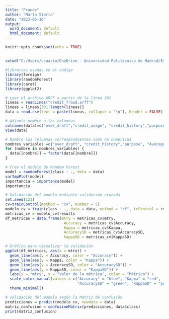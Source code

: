 ```yaml
---
title: "Fraude"
author: "Marta Sierra"
date: "2023-06-16"
output:
  word_document: default
  html_document: default
---
```


```r
knitr::opts_chunk$set(echo = TRUE)
```

## 
```r
setwd("C:/Users/usuario/OneDrive - Universidad Politécnica de Madrid/Escritorio/etsii/1_APROBADAS/4/A_datos/Archivos de datos")

#librerias usadas en el código
library(foreign)
library(randomForest)
library(caret)
library(ggplot2)

# Leer el archivo ARFF a partir de la línea 301
lineas = readLines("credit_fraud.arff")
lineas = lineas[301:length(lineas)]
data = read.csv(text = paste(lineas, collapse = "\n"), header = FALSE)

# Adjunto nombre a las columnas
colnames(data)=c("over_draft","credit_usage", "credit_history","purpose","current_balance", "Average_Credit_Balance", "employment","location","personal_status","other_parties", "residence_since", "property_magnitude", "cc_age", "other_payment_plans", "housing" , "existing_credits", "job" , "num_dependents","own_telephone", "foreign_worker", "class")
View(data)

# Nombro las columnas correspondientes como no númericas
nombres_variables =c("over_draft", "credit_history","purpose", "Average_Credit_Balance", "employment","personal_status","other_parties", "property_magnitude", "other_payment_plans", "housing" , "job" ,"own_telephone", "foreign_worker", "class")
for (nombre in nombres_variables) {
  data[[nombre]] = factor(data[[nombre]])
}
```

```r
# Creo el modelo de Random Forest
model = randomForest(class ~ ., data = data)
varImpPlot(model)
importancia = importance(model)
importancia

```

```r
# Validación del modelo mediante validación cruzada
set.seed(123)
cv=trainControl(method = "cv", number = 5)
modelo_cv = train(class ~ ., data = data, method = "rf", trControl = cv)
metricas_cv = modelo_cv$results
df_metricas = data.frame(mtry = metricas_cv$mtry,
                          Accuracy = metricas_cv$Accuracy,
                          Kappa = metricas_cv$Kappa,
                          AccuracySD = metricas_cv$AccuracySD,
                          KappaSD = metricas_cv$KappaSD)

# Gráfico para visualizar la validación
ggplot(df_metricas, aes(x = mtry)) +
  geom_line(aes(y = Accuracy, color = "Accuracy")) +
  geom_line(aes(y = Kappa, color = "Kappa")) +
  geom_line(aes(y = AccuracySD, color = "AccuracySD")) +
  geom_line(aes(y = KappaSD, color = "KappaSD")) +
  labs(x = "mtry", y = "Valor de la métrica", color = "Métrica") +
  scale_color_manual(values = c("Accuracy" = "blue", "Kappa" = "red", 
                                "AccuracySD" = "green", "KappaSD" = "purple")) +
  theme_minimal()
```

```r
# validación del modelo según la Matriz de confusión
predicciones = predict(modelo_cv, newdata = data)
matriz_confusion = confusionMatrix(predicciones, data$class)
print(matriz_confusion)

```
